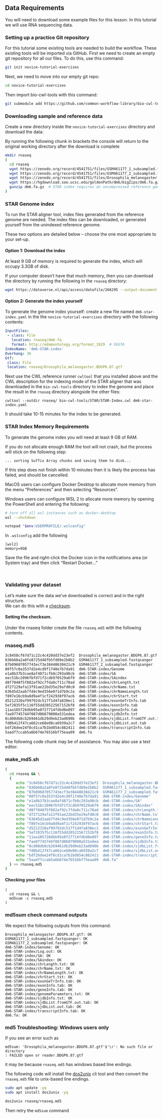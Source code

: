 ## Data Requirements

You will need to download some example files for this lesson. In this tutorial we will use RNA sequencing data.

### Setting up a practice Git repository

For this tutorial some existing tools are needed to build the workflow. These existing tools will be imported via GitHub.
First we need to create an empty git repository for all our files. To do this, use this command:

```bash
git init novice-tutorial-exercises
```

Next, we need to move into our empty git repo:

```bash
cd novice-tutorial-exercises
```

Then import bio-cwl-tools with this command:

```bash
git submodule add https://github.com/common-workflow-library/bio-cwl-tools.git
```

### Downloading sample and reference data
Create a new directory inside the `novice-tutorial-exercises` directory and download the data:

:::::::::::::::: callout

By running the following chunk in brackets the console will return to the
original working directory after the download is complete

::::::::::::::::

```bash
mkdir rnaseq
(
  cd rnaseq
  wget https://zenodo.org/record/4541751/files/GSM461177_1_subsampled.fastqsanger
  wget https://zenodo.org/record/4541751/files/GSM461177_2_subsampled.fastqsanger
  wget https://zenodo.org/record/4541751/files/Drosophila_melanogaster.BDGP6.87.gtf
  wget https://hgdownload.soe.ucsc.edu/goldenPath/dm6/bigZips/dm6.fa.gz
  gunzip dm6.fa.gz  # STAR index requires an uncompressed reference genome
)
```

### STAR Genome index

To run the STAR aligner tool, index files generated from the reference genome are needed.
The index files can be downloaded, or generated yourself from the unindexed reference genome.

These two options are detailed below -- choose the one most appropriate to your set-up.

:::::::::::::::::::: spoiler

#### Option 1: Download the index

At least 9 GB of memory is required to generate the index, which will occupy 3.3GB of disk.

If your computer doesn't have that much memory, then you can download the directory
by running the following in the `rnaseq` directory:

```bash
wget https://dataverse.nl/api/access/datafile/266295 --output-document - | tar -C rnaseq -x --xz
```

:::::::::::::::::::::

::::::::::::::::::::: spoiler

#### Option 2: Generate the index yourself

To generate the genome index yourself: create a new file named `dm6-star-index.yaml`
in the the `novice-tutorial-exercises` directory with the following contents:

```yaml
InputFiles:
 - class: File
   location: rnaseq/dm6.fa
   format: http://edamontology.org/format_1929  # FASTA
IndexName: 'dm6-STAR-index'
Overhang: 36
Gtf:
 class: File
 location: rnaseq/Drosophila_melanogaster.BDGP6.87.gtf
```

Next use the CWL reference runner `cwltool` that you installed above and the CWL description
for the indexing mode of the STAR aligner that was downloaded in the `bio-cwl-tools` directory
to index the genome and place the result in the `rnaseq` directory alongside the other files:

```
cwltool --outdir rnaseq/ bio-cwl-tools/STAR/STAR-Index.cwl dm6-star-index.yaml
```

It should take 10-15 minutes for the index to be generated.

::::::::::::::::::::: callout

### STAR Index Memory Requirements
To generate the genome index you will need at least 9 GB of RAM.

If you do not allocate enough RAM the tool will not crash, but the process will stick
on the following step:
```
... sorting Suffix Array chunks and saving them to disk...
```
If this step does not finish within 10 minutes then it is likely the process has failed,
and should be cancelled.

MacOS users can configure  Docker Desktop to allocate more memory
from the menu "Preferences" and then selecting "Resources".

Windows users can configure WSL 2 to allocate more memory by opening the PowerShell
and entering the following:

```bash
# turn off all wsl instances such as docker-desktop
wsl --shutdown

notepad "$env:USERPROFILE/.wslconfig"
```

In `.wslconfig` add the following

```text
[wsl2]
memory=9GB
```

Save the file and right-click the Docker icon in the notifications area (or System tray)
and then click "Restart Docker…"

:::::::::::::::::::::

:::::::::::::::::::::

<br>

### Validating your dataset

Let's make sure the data we've downloaded is correct and in the right structure.  
We can do this with a [checksum][checksum_wiki].


#### Setting the checksum.  

Under the rnaseq folder create the file `rnaseq.md5` with the following contents.  

::::::::::::::::: spoiler

### rnaseq.md5

```bash
3c8458cf67d71c22c4c420dd37e23ef2  Drosophila_melanogaster.BDGP6.87.gtf
036b68a2a8fe8725d48fb5fd89e2b8b2  GSM461177_1_subsampled.fastqsanger
87b09607057743ecf3e38448630421c9  GSM461177_2_subsampled.fastqsanger
80f57c0a3537d2e4cd9f1748e7b7da91  dm6-STAR-index/Genome
e1a0b37b3cae8af4871cfb8c293a98cb  dm6-STAR-index/SA
eec51bc2096fbfd71f2cdb970529a6f9  dm6-STAR-index/SAindex
d8f7048f5f882af92c7fda0c711c70ad  dm6-STAR-index/chrLength.txt
d727129afa13f91ae22bd35e29afd0c0  dm6-STAR-index/chrName.txt
63645d2aab7fd4c9ed356e071d7b9c2a  dm6-STAR-index/chrNameLength.txt
f897e16cb9a8d9a4f1cf242938f97ac6  dm6-STAR-index/chrStart.txt
d5212320af99792dc517f1d4fa830ec1  dm6-STAR-index/exonGeTrInfo.tab
5ef2835f5c116f55dd20522567152bf8  dm6-STAR-index/exonInfo.tab
11aa105726dbb95e8f27714fdbd8e897  dm6-STAR-index/geneInfo.tab
faa97745744f087d06879800a531edea  dm6-STAR-index/sjdbInfo.txt
8cd08db8cb269461db29d9eb23ad690b  dm6-STAR-index/sjdbList.fromGTF.out.tab
fd0b412f47ca662ce68e08ca6939a2c7  dm6-STAR-index/sjdbList.out.tab
bdf26dee24f8cd1ca7b1bd854c882411  dm6-STAR-index/transcriptInfo.tab
5aadf7ccab5a6b674e76516bf75eaa09  dm6.fa
```

:::::::::::::::::::::::::::

The following code chunk may be of assistance. 
You may also use a text editor.  

:::::::::::::::::::::: spoiler

### make_md5.sh

```bash
(
  cd rnaseq && \
  {
     echo "3c8458cf67d71c22c4c420dd37e23ef2  Drosophila_melanogaster.BDGP6.87.gtf"
     echo "036b68a2a8fe8725d48fb5fd89e2b8b2  GSM461177_1_subsampled.fastqsanger"
     echo "87b09607057743ecf3e38448630421c9  GSM461177_2_subsampled.fastqsanger"
     echo "80f57c0a3537d2e4cd9f1748e7b7da91  dm6-STAR-index/Genome"
     echo "e1a0b37b3cae8af4871cfb8c293a98cb  dm6-STAR-index/SA"
     echo "eec51bc2096fbfd71f2cdb970529a6f9  dm6-STAR-index/SAindex"
     echo "d8f7048f5f882af92c7fda0c711c70ad  dm6-STAR-index/chrLength.txt"
     echo "d727129afa13f91ae22bd35e29afd0c0  dm6-STAR-index/chrName.txt"
     echo "63645d2aab7fd4c9ed356e071d7b9c2a  dm6-STAR-index/chrNameLength.txt"
     echo "f897e16cb9a8d9a4f1cf242938f97ac6  dm6-STAR-index/chrStart.txt"
     echo "d5212320af99792dc517f1d4fa830ec1  dm6-STAR-index/exonGeTrInfo.tab"
     echo "5ef2835f5c116f55dd20522567152bf8  dm6-STAR-index/exonInfo.tab"
     echo "11aa105726dbb95e8f27714fdbd8e897  dm6-STAR-index/geneInfo.tab"
     echo "faa97745744f087d06879800a531edea  dm6-STAR-index/sjdbInfo.txt"
     echo "8cd08db8cb269461db29d9eb23ad690b  dm6-STAR-index/sjdbList.fromGTF.out.tab"
     echo "fd0b412f47ca662ce68e08ca6939a2c7  dm6-STAR-index/sjdbList.out.tab"
     echo "bdf26dee24f8cd1ca7b1bd854c882411  dm6-STAR-index/transcriptInfo.tab"
     echo "5aadf7ccab5a6b674e76516bf75eaa09  dm6.fa"
  } >> rnaseq.md5
)
```

::::::::::::::::::::::::



#### Checking your files


```
(
  cd rnaseq && \
  md5sum -c rnaseq.md5
)
```

::::::::::::::::::::: spoiler

### md5sum check command outputs

We expect the following outputs from this command:

```
Drosophila_melanogaster.BDGP6.87.gtf: OK
GSM461177_1_subsampled.fastqsanger: OK
GSM461177_2_subsampled.fastqsanger: OK
dm6-STAR-index/Genome: OK
dm6-STAR-index/Log.out: OK
dm6-STAR-index/SA: OK
dm6-STAR-index/SAindex: OK
dm6-STAR-index/chrLength.txt: OK
dm6-STAR-index/chrName.txt: OK
dm6-STAR-index/chrNameLength.txt: OK
dm6-STAR-index/chrStart.txt: OK
dm6-STAR-index/exonGeTrInfo.tab: OK
dm6-STAR-index/exonInfo.tab: OK
dm6-STAR-index/geneInfo.tab: OK
dm6-STAR-index/genomeParameters.txt: OK
dm6-STAR-index/sjdbInfo.txt: OK
dm6-STAR-index/sjdbList.fromGTF.out.tab: OK
dm6-STAR-index/sjdbList.out.tab: OK
dm6-STAR-index/transcriptInfo.tab: OK
dm6.fa: OK
```

::::::::::::::::::


::::::::::::::::::::: callout

### md5 Troubleshooting: Windows users only

If you see an error such as 

```
md5sum: 'Drosophila_melanogaster.BDGP6.87.gtf'$'\r': No such file or directory
: FAILED open or reader.BDGP6.87.gtf
```

it may be because `rnaseq.md5` has windows based line endings.  

The following code will install the [dos2unix][dos2unix] cli tool and then convert
the `rnaseq.md5` file to unix-based line endings.  

```bash
sudo apt update -yq
sudo apt install dos2unix -yq

dos2unix rnaseq/rnaseq.md5
```

Then retry the `md5sum` command

::::::::::::::::::::::::::


[dos2unix]: https://phoenixnap.com/kb/convert-dos-to-unix
[checksum_wiki]: https://en.wikipedia.org/wiki/Checksum

